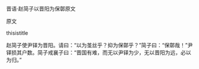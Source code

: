 


晋语·赵简子以晋阳为保鄣原文

原文

thisistitle

赵简子使尹铎为晋阳。请曰：“以为茧丝乎？抑为保鄣乎？”简子曰：“保鄣哉！”尹铎损其户数。简子戒襄子曰：“晋国有难，而无以尹铎为少，无以晋阳为远，必以为归。”


